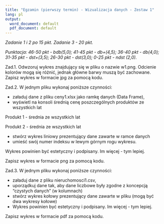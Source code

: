 ```yaml
---
title: "Egzamin (pierwszy termin) - Wizualizacja danych - Zestaw 1"
lang: pl
output:
  word_document: default
  pdf_document: default
---
```


*Zadanie 1 i 2 po 15 pkt. Zadanie 3 - 20 pkt.* 

*Punktacja: 46-50 pkt - bdb(5,0); 41-45 pkt - db+(4,5); 36-40 pkt - db(4,0); 31-35 pkt - dst+(3,5); 26-30 pkt - dst(3,0); 0-25 pkt - ndst (2,0).*  

Zad.1. Odwzoruj wykres znajdujący się w pliku o nazwie w1.png. Odcienie kolorów mogą się różnić, jednak główne barwy muszą być zachowane.
Zapisz wykres w formacie jpg za pomocą kodu. 

Zad.2. W jednym pliku wykonaj poniższe czynności:

* załaduj dane z pliku ceny1.xlsx jako ramkę danych (Data Frame),
* wyświetl na konsoli średnią cenę poszczególnych produktów ze wszystkich lat

Produkt 1 - średnia ze wszystkich lat

Produkt 2 - średnia ze wszystkich lat 

* stwórz wykres liniowy prezentujący dane zawarte w ramce danych
* umieść swój numer indeksu w lewym górnym rogu wykresu.

Wykres powinien być estetyczny i podpisany. Im więcej - tym lepiej.

Zapisz wykres w formacie png za pomocą kodu.

Zad.3. W jednym pliku wykonaj poniższe czynności:

* załaduj dane z pliku nieruchomosci1.csv,
* uporządkuj dane tak, aby dane liczbowe były zgodne z koncepcją "czystych danych" (w kolumnach)
* stwórz wykres kołowy prezentujący dane zawarte w pliku (mogą być dwa wykresy kołowe)
* Wykres powinien być estetyczny i podpisany. Im więcej - tym lepiej.

Zapisz wykres w formacie pdf za pomocą kodu.
